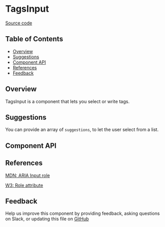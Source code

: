 
# TagsInput

[Source code](https://github.com/leemonade/bubbles/tree/main/packages/components/src/form/TagsInput/TagsInput.js)

## Table of Contents

<!-- START doctoc generated TOC please keep comment here to allow auto update -->
<!-- DON'T EDIT THIS SECTION, INSTEAD RE-RUN doctoc TO UPDATE -->

- [Overview](#overview)
- [Suggestions](#suggestions)
- [Component API](#component-api)
- [References](#references)
- [Feedback](#feedback)

## Overview

TagsInput is a component that lets you select or write tags.

<ThemeProvider>
  <TagsInput labels={{ addButton: 'Add tag' }} />
</ThemeProvider>

## Suggestions

You can provide an array of `suggestions`, to let the user select from a list.

<ThemeProvider>
  <TagsInput labels={{ addButton: 'Add tag' }} suggestions={['Cats', 'Dogs', 'Elephants']} />
</ThemeProvider>

## Component API

<Preview>
  <Story id="organisms-form-tagsinput--playground" />
</Preview>

<Props of={TagsInput} />

## References

[MDN: ARIA Input role](https://developer.mozilla.org/en-US/docs/Web/Accessibility/ARIA/Roles/input_role)

[W3: Role attribute](https://www.w3.org/WAI/PF/HTML/wiki/RoleAttribute)

## Feedback

Help us improve this component by providing feedback, asking questions on Slack, or updating this file on
[GitHub](https://github.com/leemonade/bubbles/edit/main/packages/components/src/form/TagsInput/TagsInput.mdx)
